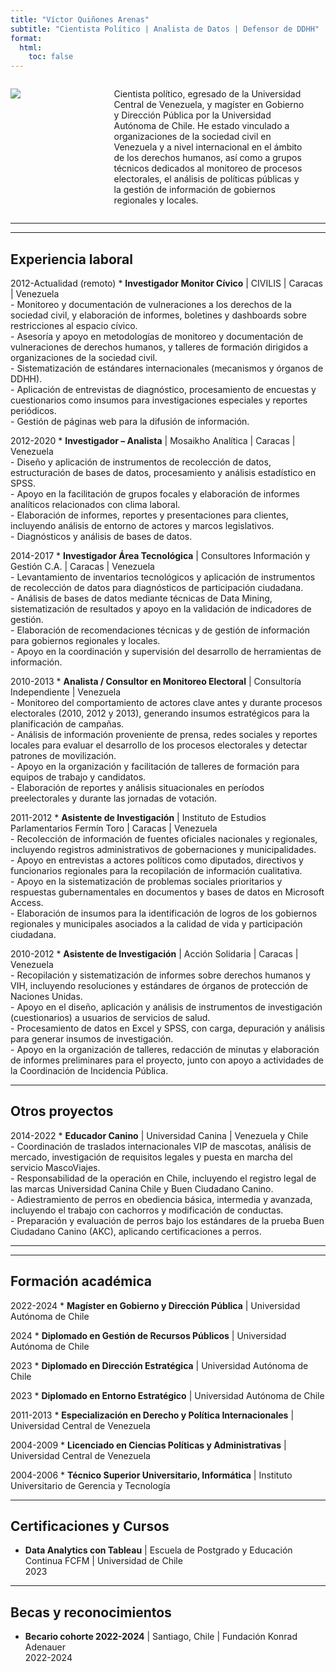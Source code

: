 ```yaml
---
title: "Víctor Quiñones Arenas"
subtitle: "Cientista Político | Analista de Datos | Defensor de DDHH"
format: 
  html:
    toc: false
---
```


::::::: columns
::: {.column width="20%"}
![](profilephoto.jpg)
:::

::: {.column width="8%"}
<!-- empty column to create gap -->
:::

::: {.column width="70%"}
Cientista político, egresado de la Universidad Central de Venezuela, y magíster en Gobierno y Dirección Pública por la Universidad Autónoma de Chile. He estado vinculado a organizaciones de la sociedad civil en Venezuela y a nivel internacional en el ámbito de los derechos humanos, así como a grupos técnicos dedicados al monitoreo de procesos electorales, el análisis de políticas públicas y la gestión de información de gobiernos regionales y locales.
:::

::: {.column width="2%"}
<!-- empty column to create gap -->
:::
:::::::

------------------------------------------------------------------------

------------------------------------------------------------------------

## Experiencia laboral

[2012-Actualidad (remoto)]{.aside} \* **Investigador Monitor Cívico** \| CIVILIS \| Caracas \| Venezuela\
- Monitoreo y documentación de vulneraciones a los derechos de la sociedad civil, y elaboración de informes, boletines y dashboards sobre restricciones al espacio cívico.\
- Asesoría y apoyo en metodologías de monitoreo y documentación de vulneraciones de derechos humanos, y talleres de formación dirigidos a organizaciones de la sociedad civil.\
- Sistematización de estándares internacionales (mecanismos y órganos de DDHH).\
- Aplicación de entrevistas de diagnóstico, procesamiento de encuestas y cuestionarios como insumos para investigaciones especiales y reportes periódicos.\
- Gestión de páginas web para la difusión de información.

[2012-2020]{.aside} \* **Investigador – Analista** \| Mosaikho Analítica \| Caracas \| Venezuela\
- Diseño y aplicación de instrumentos de recolección de datos, estructuración de bases de datos, procesamiento y análisis estadístico en SPSS.\
- Apoyo en la facilitación de grupos focales y elaboración de informes analíticos relacionados con clima laboral.\
- Elaboración de informes, reportes y presentaciones para clientes, incluyendo análisis de entorno de actores y marcos legislativos.\
- Diagnósticos y análisis de bases de datos.

[2014-2017]{.aside} \* **Investigador Área Tecnológica** \| Consultores Información y Gestión C.A. \| Caracas \| Venezuela\
- Levantamiento de inventarios tecnológicos y aplicación de instrumentos de recolección de datos para diagnósticos de participación ciudadana.\
- Análisis de bases de datos mediante técnicas de Data Mining, sistematización de resultados y apoyo en la validación de indicadores de gestión.\
- Elaboración de recomendaciones técnicas y de gestión de información para gobiernos regionales y locales.\
- Apoyo en la coordinación y supervisión del desarrollo de herramientas de información.

[2010-2013]{.aside} \* **Analista / Consultor en Monitoreo Electoral** \| Consultoría Independiente \| Venezuela\
- Monitoreo del comportamiento de actores clave antes y durante procesos electorales (2010, 2012 y 2013), generando insumos estratégicos para la planificación de campañas.\
- Análisis de información proveniente de prensa, redes sociales y reportes locales para evaluar el desarrollo de los procesos electorales y detectar patrones de movilización.\
- Apoyo en la organización y facilitación de talleres de formación para equipos de trabajo y candidatos.\
- Elaboración de reportes y análisis situacionales en períodos preelectorales y durante las jornadas de votación.

[2011-2012]{.aside} \* **Asistente de Investigación** \| Instituto de Estudios Parlamentarios Fermín Toro \| Caracas \| Venezuela\
- Recolección de información de fuentes oficiales nacionales y regionales, incluyendo registros administrativos de gobernaciones y municipalidades.\
- Apoyo en entrevistas a actores políticos como diputados, directivos y funcionarios regionales para la recopilación de información cualitativa.\
- Apoyo en la sistematización de problemas sociales prioritarios y respuestas gubernamentales en documentos y bases de datos en Microsoft Access.\
- Elaboración de insumos para la identificación de logros de los gobiernos regionales y municipales asociados a la calidad de vida y participación ciudadana.

[2010-2012]{.aside} \* **Asistente de Investigación** \| Acción Solidaria \| Caracas \| Venezuela\
- Recopilación y sistematización de informes sobre derechos humanos y VIH, incluyendo resoluciones y estándares de órganos de protección de Naciones Unidas.\
- Apoyo en el diseño, aplicación y análisis de instrumentos de investigación (cuestionarios) a usuarios de servicios de salud.\
- Procesamiento de datos en Excel y SPSS, con carga, depuración y análisis para generar insumos de investigación.\
- Apoyo en la organización de talleres, redacción de minutas y elaboración de informes preliminares para el proyecto, junto con apoyo a actividades de la Coordinación de Incidencia Pública.

------------------------------------------------------------------------

## Otros proyectos

[2014-2022]{.aside} \* **Educador Canino** \| Universidad Canina \| Venezuela y Chile\
- Coordinación de traslados internacionales VIP de mascotas, análisis de mercado, investigación de requisitos legales y puesta en marcha del servicio MascoViajes.\
- Responsabilidad de la operación en Chile, incluyendo el registro legal de las marcas Universidad Canina Chile y Buen Ciudadano Canino.\
- Adiestramiento de perros en obediencia básica, intermedia y avanzada, incluyendo el trabajo con cachorros y modificación de conductas.\
- Preparación y evaluación de perros bajo los estándares de la prueba Buen Ciudadano Canino (AKC), aplicando certificaciones a perros.

------------------------------------------------------------------------

------------------------------------------------------------------------

## Formación académica

[2022-2024]{.aside} \* **Magíster en Gobierno y Dirección Pública** \| Universidad Autónoma de Chile

[2024]{.aside} \* **Diplomado en Gestión de Recursos Públicos** \| Universidad Autónoma de Chile

[2023]{.aside} \* **Diplomado en Dirección Estratégica** \| Universidad Autónoma de Chile

[2023]{.aside} \* **Diplomado en Entorno Estratégico** \| Universidad Autónoma de Chile

[2011-2013]{.aside} \* **Especialización en Derecho y Política Internacionales** \| Universidad Central de Venezuela

[2004-2009]{.aside} \* **Licenciado en Ciencias Políticas y Administrativas** \| Universidad Central de Venezuela

[2004-2006]{.aside} \* **Técnico Superior Universitario, Informática** \| Instituto Universitario de Gerencia y Tecnología

------------------------------------------------------------------------

## Certificaciones y Cursos

-   **Data Analytics con Tableau** \| Escuela de Postgrado y Educación Continua FCFM \| Universidad de Chile\
    [2023]{.aside}

------------------------------------------------------------------------

## Becas y reconocimientos

-   **Becario cohorte 2022-2024** \| Santiago, Chile \| Fundación Konrad Adenauer\
    [2022-2024]{.aside}
